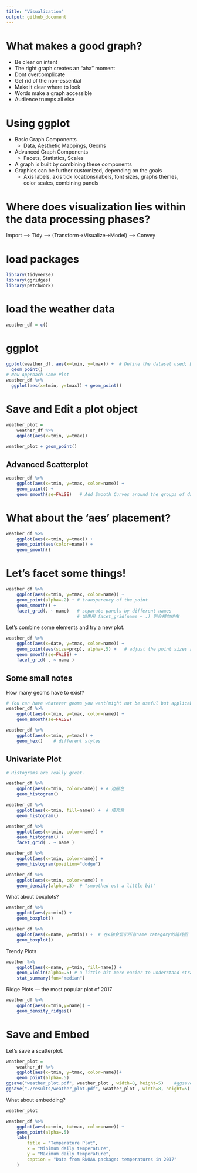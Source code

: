 ```yaml
---
title: "Visualization"
output: github_document
---
```


# What makes a good graph?

  - Be clear on intent
  - The right graph creates an "aha" moment
  - Dont overcomplicate
  - Get rid of the non-essential
  - Make it clear where to look
  - Words make a graph accessible
  - Audience trumps all else
  
# Using ggplot
  - Basic Graph Components\
    - Data, Aesthetic Mappings, Geoms
  - Advanced Graph Components
    - Facets, Statistics, Scales
  - A graph is built by combining these components
  - Graphics can be further customized, depending on the goals
    - Axis labels, axis tick locations/labels, font sizes, graphs themes, color scales, combining panels
    
# Where does visualization lies within the data processing phases?
  Import --> Tidy --> (Transform->Visualize->Model) --> Convey

# load packages
```r
library(tidyverse)
library(ggridges)
library(patchwork)
```

# load the weather data
```r
weather_df = c()
```

# ggplot
```r
ggplot(weather_df, aes(x=tmin, y=tmax)) +  # Define the dataset used; Define the axies
  geom_point()
# New Approach Same Plot
weather_df %>%
  ggplot(aes(x=tmin, y=tmax)) + geom_point()
```

# Save and Edit a plot object
```r
weather_plot = 
    weather_df %>%
    ggplot(aes(x=tmin, y=tmax))

weather_plot + geom_point()
```

## Advanced Scatterplot

```r
weather_df %>%
    ggplot(aes(x=tmin, y=tmax, color=name)) + 
    geom_point() +
    geom_smooth(se=FALSE)   # Add Smooth Curves around the groups of data to help visualize the trends in separate groups
```

# What about the 'aes' placement?
```r
weather_df %>%
    ggplot(aes(x=tmin, y=tmax)) + 
    geom_point(aes(color=name)) +
    geom_smooth()
```

# Let's facet some things!
```r
weather_df %>%
    ggplot(aes(x=tmin, y=tmax, color=name)) + 
    geom_point(alpha=.2) + # transparency of the point
    geom_smooth() +
    facet_grid(. ~ name)   # separate panels by different names
                           # 如果用 facet_grid(name ~ .) 则会横向排布
```

Let's combine some elements and try a new plot.
```r
weather_df %>%
    ggplot(aes(x=date, y=tmax, color=name)) + 
    geom_point(aes(size=prcp), alpha=.5) +   # adjust the point sizes according to prcp values (can change transparency accordingly too)
    geom_smooth(se=FALSE) +
    facet_grid( . ~ name )
```

## Some small notes

How many geoms have to exist?

```r
# You can have whatever geoms you want(might not be useful but applicable)
weather_df %>%
    ggplot(aes(x=tmin, y=tmax, color=name)) +
    geom_smooth(se=FALSE)
```

```r
weather_df %>%
    ggplot(aes(x=tmin, y=tmax)) +
    geom_hex()    # different styles
```

## Univariate Plot
```r
# Histograms are really great.

weather_df %>%
    ggplot(aes(x=tmin, color=name)) + # 边框色
    geom_histogram()

weather_df %>%
    ggplot(aes(x=tmin, fill=name)) +  # 填充色
    geom_histogram()

weather_df %>%
    ggplot(aes(x=tmin, color=name)) +
    geom_histogram() +
    facet_grid( . ~ name )

weather_df %>%
    ggplot(aes(x=tmin, color=name)) +
    geom_histogram(position="dodge")

weather_df %>%
    ggplot(aes(x=tmin, color=name)) +
    geom_density(alpha=.3)  # "smoothed out a little bit"
```

What about boxplots?
```r
weather_df %>%
    ggplot(aes(y=tmin)) +
    geom_boxplot()

weather_df %>%
    ggplot(aes(x=name, y=tmin)) +  # 在x轴会显示所有name category的箱线图
    geom_boxplot()

```

Trendy Plots
```r
weather %>%
    ggplot(aes(x=name, y=tmin, fill=name)) +
    geom_violin(alpha=.5) # a little bit more easier to understand straightforwardly the skewness and distributions
    stat_summary(fun="median")
```

Ridge Plots --- the most popular plot of 2017
```r
weather_df %>%
    ggplot(aes(x=tmin,y=name)) +
    geom_density_ridges()
```

# Save and Embed

Let's save a scatterplot.
```r
weather_plot = 
    weather_df %>%
    ggplot(aes(x=tmin, y=tmax, color=name))+
    geom_point(alpha=.5)
ggsave("weather_plot.pdf", weather_plot , width=8, height=5)    #ggsave("存储路径"(默认存储在work directory),存储名称, 图像长度, 图像宽度)
ggsave("./results/weather_plot.pdf", weather_plot , width=8, height=5) #ggsave("存储路径",存储名称, 图像长度, 图像宽度)

```

What about embedding?
```r
weather_plot

```

```r
weather_df %>%
    ggplot(aes(x=tmin, t=tmax, color=name)) +
    geom_point(alpha=.5)
    labs(
        title = "Temperature Plot",
        x = "Minimum daily temperature",
        y = "Maximum daily temperature",
        caption = "Data from RNOAA package: temperatures in 2017"
    )
```

